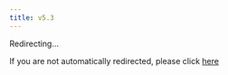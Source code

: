 ```yaml
---
title: v5.3
---
```


<meta name="robots" content="noindex" />

<meta
  httpEquiv="refresh"
  content="1; url=https://plaid.com/core-exchange/docs/reference/5.3"
/>

Redirecting...

If you are not automatically redirected, please click [here](https://plaid.com/core-exchange/docs/reference/5.3)
